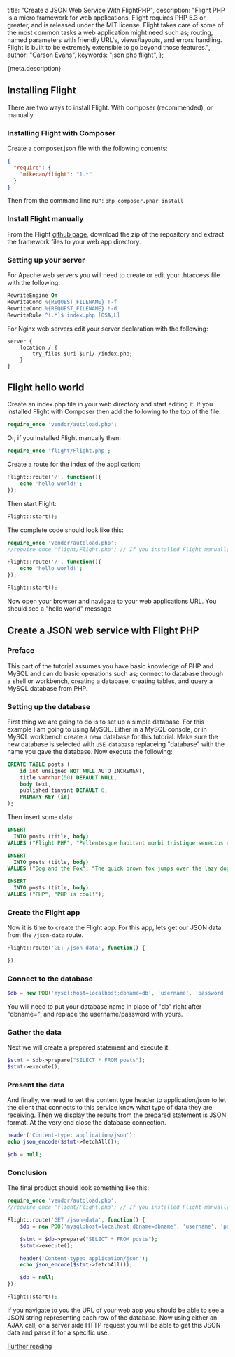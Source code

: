   title: "Create a JSON Web Service With FlightPHP",
  description:
    "Flight PHP is a micro framework for web applications. Flight requires PHP 5.3 or greater, and is released under the MIT license. Flight takes care of some of the most common tasks a web application might need such as; routing, named parameters with friendly URL's, views/layouts, and errors handling. Flight is built to be extremely extensible to go beyond those features.",
  author: "Carson Evans",
  keywords: "json php flight",
};

{meta.description}

## Installing Flight

There are two ways to install Flight. With composer (recommended), or manually

### Installing Flight with Composer

Create a composer.json file with the following contents:

```json
{
  "require": {
    "mikecao/flight": "1.*"
  }
}
```

Then from the command line run: `php composer.phar install`

### Install Flight manually

From the Flight [github page](https://github.com/mikecao/flight), download the zip of the repository and extract the framework files to your web app directory.

### Setting up your server

For Apache web servers you will need to create or edit your .htaccess file with the following:

```apache
RewriteEngine On
RewriteCond %{REQUEST_FILENAME} !-f
RewriteCond %{REQUEST_FILENAME} !-d
RewriteRule ^(.*)$ index.php [QSA,L]
```

For Nginx web servers edit your server declaration with the following:

```nginx
server {
    location / {
        try_files $uri $uri/ /index.php;
    }
}
```

## Flight hello world

Create an index.php file in your web directory and start editing it. If you installed Flight with Composer then add the following to the top of the file:

```php
require_once 'vendor/autoload.php';
```

Or, if you installed Flight manually then:

```php
require_once 'flight/Flight.php';
```

Create a route for the index of the application:

```php
Flight::route('/', function(){
    echo 'hello world!';
});
```

Then start Flight:

```php
Flight::start();
```

The complete code should look like this:

```php
require_once 'vendor/autoload.php';
//require_once 'flight/Flight.php'; // If you installed Flight manually

Flight::route('/', function(){
    echo 'hello world!';
});

Flight::start();
```

Now open your browser and navigate to your web applications URL. You should see a "hello world" message

## Create a JSON web service with Flight PHP

### Preface

This part of the tutorial assumes you have basic knowledge of PHP and MySQL and can do basic operations such as; connect to database through a shell or workbench, creating a database, creating tables, and query a MySQL database from PHP.

### Setting up the database

First thing we are going to do is to set up a simple database. For this example I am going to using MySQL. Either in a MySQL console, or in MySQL workbench create a new database for this tutorial. Make sure the new database is selected with `USE database` replaceing "database" with the name you gave the database. Now execute the following:

```sql
CREATE TABLE posts (
    id int unsigned NOT NULL AUTO_INCREMENT,
    title varchar(50) DEFAULT NULL,
    body text,
    published tinyint DEFAULT 0,
    PRIMARY KEY (id)
);
```

Then insert some data:

```sql
INSERT
  INTO posts (title, body)
VALUES ("Flight PHP", "Pellentesque habitant morbi tristique senectus et netus et malesuada fames ac turpis egestas.");

INSERT
  INTO posts (title, body)
VALUES ("Dog and the Fox", "The quick brown fox jumps over the lazy dog.");

INSERT
  INTO posts (title, body)
VALUES ("PHP", "PHP is cool!");
```

### Create the Flight app

Now it is time to create the Flight app. For this app, lets get our JSON data from the `/json-data` route.

```php
Flight::route('GET /json-data', function() {

});
```

### Connect to the database

```php
$db = new PDO('mysql:host=localhost;dbname=db', 'username', 'password');
```

You will need to put your database name in place of "db" right after "dbname=", and replace the username/password with yours.

### Gather the data

Next we will create a prepared statement and execute it.

```php
$stmt = $db->prepare("SELECT * FROM posts");
$stmt->execute();
```

### Present the data

And finally, we need to set the content type header to application/json to let the client that connects to this service know what type of data they are receiving. Then we display the results from the prepared statement is JSON format. At the very end close the database connection.

```php
header('Content-type: application/json');
echo json_encode($stmt->fetchAll());

$db = null;
```

### Conclusion

The final product should look something like this:

```php
require_once 'vendor/autoload.php';
//require_once 'flight/Flight.php'; // If you installed Flight manually

Flight::route('GET /json-data', function() {
    $db = new PDO('mysql:host=localhost;dbname=dbname', 'username', 'password');

    $stmt = $db->prepare("SELECT * FROM posts");
    $stmt->execute();

    header('Content-type: application/json');
    echo json_encode($stmt->fetchAll());

    $db = null;
});

Flight::start();
```

If you navigate to you the URL of your web app you should be able to see a JSON string representing each row of the database. Now using either an AJAX call, or a server side HTTP request you will be able to get this JSON data and parse it for a specific use.

[Further reading](http://flightphp.com/learn)
